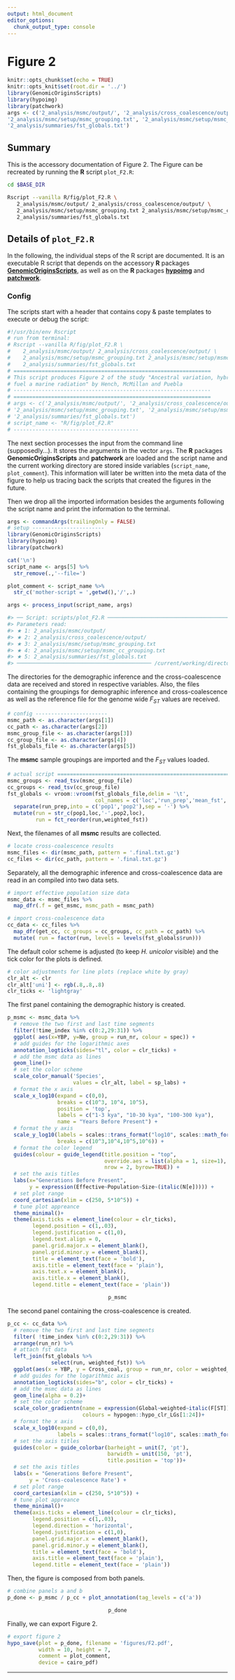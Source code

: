 ```yaml
---
output: html_document
editor_options:
  chunk_output_type: console
---
```

# Figure 2

```r
knitr::opts_chunk$set(echo = TRUE)
knitr::opts_knit$set(root.dir = '../')
library(GenomicOriginsScripts)
library(hypoimg)
library(patchwork)
args <- c('2_analysis/msmc/output/', '2_analysis/cross_coalescence/output/',
'2_analysis/msmc/setup/msmc_grouping.txt', '2_analysis/msmc/setup/msmc_cc_grouping.txt',
'2_analysis/summaries/fst_globals.txt')
```

## Summary

This is the accessory documentation of Figure 2.
The Figure can be recreated by running the **R** script `plot_F2.R`:
```sh
cd $BASE_DIR

Rscript --vanilla R/fig/plot_F2.R \
   2_analysis/msmc/output/ 2_analysis/cross_coalescence/output/ \
   2_analysis/msmc/setup/msmc_grouping.txt 2_analysis/msmc/setup/msmc_cc_grouping.txt \
   2_analysis/summaries/fst_globals.txt

```

## Details of `plot_F2.R`

In the following, the individual steps of the R script are documented.
It is an executable R script that depends on the accessory **R** packages [**GenomicOriginsScripts**](https://k-hench.github.io/GenomicOriginsScripts), as well as on the **R** packages [**hypoimg**](https://k-hench.github.io/hypoimg) and [**patchwork**](https://patchwork.data-imaginist.com/).

### Config

The scripts start with a header that contains copy & paste templates to execute or debug the script:

```r
#!/usr/bin/env Rscript
# run from terminal:
# Rscript --vanilla R/fig/plot_F2.R \
#    2_analysis/msmc/output/ 2_analysis/cross_coalescence/output/ \
#    2_analysis/msmc/setup/msmc_grouping.txt 2_analysis/msmc/setup/msmc_cc_grouping.txt \
#    2_analysis/summaries/fst_globals.txt
# ===============================================================
# This script produces Figure 2 of the study "Ancestral variation, hybridization and modularity
# fuel a marine radiation" by Hench, McMillan and Puebla
# ---------------------------------------------------------------
# ===============================================================
# args <- c('2_analysis/msmc/output/', '2_analysis/cross_coalescence/output/',
# '2_analysis/msmc/setup/msmc_grouping.txt', '2_analysis/msmc/setup/msmc_cc_grouping.txt',
# '2_analysis/summaries/fst_globals.txt')
# script_name <- "R/fig/plot_F2.R"
# ----------------------------------------
```

The next section processes the input from the command line (supposedly...).
It stores the arguments in the vector `args`.
The **R** packages **GenomicOriginsScripts** and **patchwork** are loaded and the script name and the current working directory are stored inside variables (`script_name`, `plot_comment`).
This information will later be written into the meta data of the figure to help us tracing back the scripts that created the figures in the future.

Then we drop all the imported information besides the arguments following the script name and print the information to the terminal.

```r
args <- commandArgs(trailingOnly = FALSE)
# setup -----------------------
library(GenomicOriginsScripts)
library(hypoimg)
library(patchwork)

cat('\n')
script_name <- args[5] %>%
  str_remove(.,'--file=')

plot_comment <- script_name %>%
  str_c('mother-script = ',getwd(),'/',.)

args <- process_input(script_name, args)
```


```r
#> ── Script: scripts/plot_F2.R ────────────────────────────────────────────
#> Parameters read:
#> ★ 1: 2_analysis/msmc/output/
#> ★ 2: 2_analysis/cross_coalescence/output/
#> ★ 3: 2_analysis/msmc/setup/msmc_grouping.txt
#> ★ 4: 2_analysis/msmc/setup/msmc_cc_grouping.txt
#> ★ 5: 2_analysis/summaries/fst_globals.txt
#> ─────────────────────────────────────────── /current/working/directory ──
```

The directories for the demographic inference and the cross-coalescence data are received and stored in respective variables.
Also, the files containing the groupings for demographic inference and cross-coalescence as well as the reference file for the genome wide $F_{ST}$ values are received.

```r
# config -----------------------
msmc_path <- as.character(args[1])
cc_path <- as.character(args[2])
msmc_group_file <- as.character(args[3])
cc_group_file <- as.character(args[4])
fst_globals_file <- as.character(args[5])
```

The **msmc** sample groupings are imported and the $F_{ST}$ values loaded.

```r
# actual script =========================================================
msmc_groups <- read_tsv(msmc_group_file)
cc_groups <- read_tsv(cc_group_file)
fst_globals <- vroom::vroom(fst_globals_file,delim = '\t',
                            col_names = c('loc','run_prep','mean_fst','weighted_fst')) %>%
  separate(run_prep,into = c('pop1','pop2'),sep = '-') %>%
  mutate(run = str_c(pop1,loc,'-',pop2,loc),
         run = fct_reorder(run,weighted_fst))
```

Next, the filenames of all **msmc** results are collected.

```r
# locate cross-coalescence results
msmc_files <- dir(msmc_path, pattern = '.final.txt.gz')
cc_files <- dir(cc_path, pattern = '.final.txt.gz')
```

Separately, all the  demographic inference and cross-coalescence data are read in an compiled into two data sets.

```r
# import effective population size data
msmc_data <- msmc_files %>%
  map_dfr(.f = get_msmc, msmc_path = msmc_path)

# import cross-coalescence data
cc_data <- cc_files %>%
  map_dfr(get_cc, cc_groups = cc_groups, cc_path = cc_path) %>%
  mutate( run = factor(run, levels = levels(fst_globals$run)))
```

The default color scheme is adjusted (to keep _H. unicolor_ visible) and the tick color for the plots is defined.

```r
# color adjustments for line plots (replace white by gray)
clr_alt <- clr
clr_alt['uni'] <- rgb(.8,.8,.8)
clr_ticks <- 'lightgray'
```

The first panel containing the demographic history is created.

```r
p_msmc <- msmc_data %>%
  # remove the two first and last time segments
  filter(!time_index %in% c(0:2,29:31)) %>%
  ggplot( aes(x=YBP, y=Ne, group = run_nr, colour = spec)) +
  # add guides for the logarithmic axes
  annotation_logticks(sides="tl", color = clr_ticks) +
  # add the msmc data as lines
  geom_line()+
  # set the color scheme
  scale_color_manual('Species',
                     values = clr_alt, label = sp_labs) +
  # format the x axis
  scale_x_log10(expand = c(0,0),
                breaks = c(10^3, 10^4, 10^5),
                position = 'top',
                labels = c("1-3 kya", "10-30 kya", "100-300 kya"),
                name = "Years Before Present") +
  # format the y axis
  scale_y_log10(labels = scales::trans_format("log10", scales::math_format(10^.x)),
                breaks = c(10^3,10^4,10^5,10^6)) +
  # format the color legend
  guides(colour = guide_legend(title.position = "top",
                               override.aes = list(alpha = 1, size=1),
                               nrow = 2, byrow=TRUE)) +
  # set the axis titles
  labs(x="Generations Before Present",
       y = expression(Effective~Population~Size~(italic(N[e])))) +
  # set plot range
  coord_cartesian(xlim = c(250, 5*10^5)) +
  # tune plot appreance
  theme_minimal()+
  theme(axis.ticks = element_line(colour = clr_ticks),
        legend.position = c(1,.03),
        legend.justification = c(1,0),
        legend.text.align = 0,
        panel.grid.major.x = element_blank(),
        panel.grid.minor.y = element_blank(),
        title = element_text(face = 'bold'),
        axis.title = element_text(face = 'plain'),
        axis.text.x = element_blank(),
        axis.title.x = element_blank(),
        legend.title = element_text(face = 'plain'))
```

<center>
```r
p_msmc
```
</center>

The second panel containing the cross-coalescence is created.

```r
p_cc <- cc_data %>%
  # remove the two first and last time segments
  filter( !time_index %in% c(0:2,29:31)) %>%
  arrange(run_nr) %>%
  # attach fst data
  left_join(fst_globals %>%
              select(run, weighted_fst)) %>%
  ggplot(aes(x = YBP, y = Cross_coal, group = run_nr, color = weighted_fst)) +
  # add guides for the logarithmic axis
  annotation_logticks(sides="b", color = clr_ticks) +
  # add the msmc data as lines
  geom_line(alpha = 0.2)+
  # set the color scheme
  scale_color_gradientn(name = expression(Global~weighted~italic(F[ST])),
                        colours = hypogen::hypo_clr_LGs[1:24])+
  # format the x axis
  scale_x_log10(expand = c(0,0),
                labels = scales::trans_format("log10", scales::math_format(10^.x))) +
  # set the axis titles
  guides(color = guide_colorbar(barheight = unit(7, 'pt'),
                                barwidth = unit(150, 'pt'),
                                title.position = 'top'))+
  # set the axis titles
  labs(x = "Generations Before Present",
       y = 'Cross-coalescence Rate') +
  # set plot range
  coord_cartesian(xlim = c(250, 5*10^5)) +
  # tune plot appreance
  theme_minimal()+
  theme(axis.ticks = element_line(colour = clr_ticks),
        legend.position = c(1,.03),
        legend.direction = 'horizontal',
        legend.justification = c(1,0),
        panel.grid.major.x = element_blank(),
        panel.grid.minor.y = element_blank(),
        title = element_text(face = 'bold'),
        axis.title = element_text(face = 'plain'),
        legend.title = element_text(face = 'plain'))
```

Then, the figure is composed from both panels.

```r
# combine panels a and b
p_done <- p_msmc / p_cc + plot_annotation(tag_levels = c('a'))
```

<center>
```r
p_done
```
</center>

Finally, we can export Figure 2.

```r
# export figure 2
hypo_save(plot = p_done, filename = 'figures/F2.pdf',
          width = 10, height = 7,
          comment = plot_comment,
          device = cairo_pdf)
```

---
